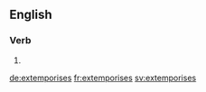 ==English==

===Verb===
{{head|en}}

# {{en-third-person singular of|extemporise}}

[[de:extemporises]]
[[fr:extemporises]]
[[sv:extemporises]]